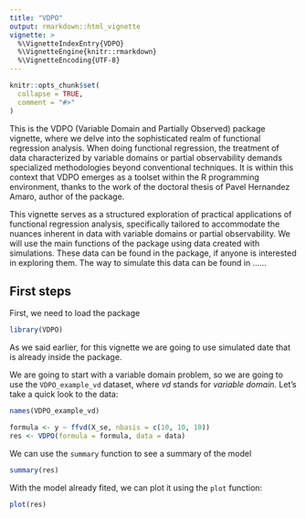 ```yaml
---
title: "VDPO"
output: rmarkdown::html_vignette
vignette: >
  %\VignetteIndexEntry{VDPO}
  %\VignetteEngine{knitr::rmarkdown}
  %\VignetteEncoding{UTF-8}
---
```


```r
knitr::opts_chunk$set(
  collapse = TRUE,
  comment = "#>"
)
```



This is the VDPO (Variable Domain and Partially Observed) package vignette, where we
delve into the sophisticated realm of functional regression analysis. When doing
functional regression, the treatment of data characterized by variable domains or
partial observability demands specialized methodologies beyond conventional techniques.
It is within this context that VDPO emerges as a toolset within the R programming
environment, thanks to the work of the doctoral thesis of Pavel Hernandez Amaro, author
of the package.

This vignette serves as a structured exploration of practical applications of functional
regression analysis, specifically tailored to accommodate the nuances inherent in data
with variable domains or partial observability. We will use the main functions of the
package using data created with simulations. These data can be found in the package, if
anyone is interested in exploring them. The way to simulate this data can be found in
......

## First steps

First, we need to load the package

```r
library(VDPO)
```

As we said earlier, for this vignette we are going to use simulated date that
is already inside the package. 

We are going to start with a variable domain problem, so we are going to use the
`VDPO_example_vd` dataset, where *vd* stands for *variable domain*. Let's take a
quick look to the data:

```r
names(VDPO_example_vd)
```


```r
formula <- y ~ ffvd(X_se, nbasis = c(10, 10, 10))
res <- VDPO(formula = formula, data = data)
```

We can use the `summary` function to see a summary of the model

```r
summary(res)
```


With the model already fited, we can plot it using the `plot` function:

```r
plot(res)
```
